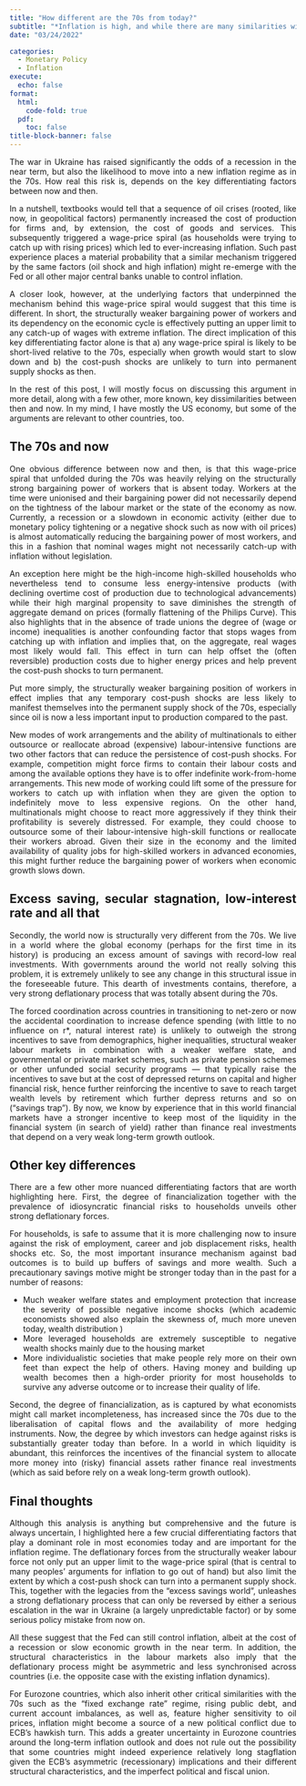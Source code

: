 ```yaml
---
title: "How different are the 70s from today?"
subtitle: "*Inflation is high, and while there are many similarities with the 70s so are the dissimilarities. Here I discuss a few important dissimilarities*"
date: "03/24/2022"

categories:
  - Monetary Policy
  - Inflation  
execute:
  echo: false
format: 
  html:
    code-fold: true
  pdf:
    toc: false
title-block-banner: false
---
```


<div align="justify">

The war in Ukraine has raised significantly the odds of a recession in the near term, but also the likelihood to move into a new inflation regime as in the 70s. How real this risk is, depends on the key differentiating factors between now and then.

In a nutshell, textbooks would tell that a sequence of oil crises (rooted, like now, in geopolitical factors) permanently increased the cost of production for firms and, by extension, the cost of goods and services. This subsequently triggered a wage-price spiral (as households were trying to catch up with rising prices) which led to ever-increasing inflation. Such past experience places a material probability that a similar mechanism triggered by the same factors (oil shock and high inflation) might re-emerge with the Fed or all other major central banks unable to control inflation.

A closer look, however, at the underlying factors that underpinned the mechanism behind this wage-price spiral would suggest that this time is different. In short, the structurally weaker bargaining power of workers and its dependency on the economic cycle is effectively putting an upper limit to any catch-up of wages with extreme inflation. The direct implication of this key differentiating factor alone is that a) any wage-price spiral is likely to be short-lived relative to the 70s, especially when growth would start to slow down and b) the cost-push shocks are unlikely to turn into permanent supply shocks as then.

In the rest of this post, I will mostly focus on discussing this argument in more detail, along with a few other, more known, key dissimilarities between then and now. In my mind, I have mostly the US economy, but some of the arguments are relevant to other countries, too.

## The 70s and now

One obvious difference between now and then, is that this wage-price spiral that unfolded during the 70s was heavily relying on the structurally strong bargaining power of workers that is absent today. Workers at the time were unionised and their bargaining power did not necessarily depend on the tightness of the labour market or the state of the economy as now. Currently, a recession or a slowdown in economic activity (either due to monetary policy tightening or a negative shock such as now with oil prices) is almost automatically reducing the bargaining power of most workers, and this in a fashion that nominal wages might not necessarily catch-up with inflation without legislation.

An exception here might be the high-income high-skilled households who nevertheless tend to consume less energy-intensive products (with declining overtime cost of production due to technological advancements) while their high marginal propensity to save diminishes the strength of aggregate demand on prices (formally flattening of the Philips Curve). This also highlights that in the absence of trade unions the degree of (wage or income) inequalities is another confounding factor that stops wages from catching up with inflation and implies that, on the aggregate, real wages most likely would fall. This effect in turn can help offset the (often reversible) production costs due to higher energy prices and help prevent the cost-push shocks to turn permanent.

Put more simply, the structurally weaker bargaining position of workers in effect implies that any temporary cost-push shocks are less likely to manifest themselves into the permanent supply shock of the 70s, especially since oil is now a less important input to production compared to the past.

New modes of work arrangements and the ability of multinationals to either outsource or reallocate abroad (expensive) labour-intensive functions are two other factors that can reduce the persistence of cost-push shocks. For example, competition might force firms to contain their labour costs and among the available options they have is to offer indefinite work-from-home arrangements. This new mode of working could lift some of the pressure for workers to catch up with inflation when they are given the option to indefinitely move to less expensive regions. On the other hand, multinationals might choose to react more aggressively if they think their profitability is severely distressed. For example, they could choose to outsource some of their labour-intensive high-skill functions or reallocate their workers abroad. Given their size in the economy and the limited availability of quality jobs for high-skilled workers in advanced economies, this might further reduce the bargaining power of workers when economic growth slows down.

## Excess saving, secular stagnation, low-interest rate and all that

Secondly, the world now is structurally very different from the 70s. We live in a world where the global economy (perhaps for the first time in its history) is producing an excess amount of savings with record-low real investments. With governments around the world not really solving this problem, it is extremely unlikely to see any change in this structural issue in the foreseeable future. This dearth of investments contains, therefore, a very strong deflationary process that was totally absent during the 70s.

The forced coordination across countries in transitioning to net-zero or now the accidental coordination to increase defence spending (with little to no influence on r\*, natural interest rate) is unlikely to outweigh the strong incentives to save from demographics, higher inequalities, structural weaker labour markets in combination with a weaker welfare state, and governmental or private market schemes, such as private pension schemes or other unfunded social security programs --- that typically raise the incentives to save but at the cost of depressed returns on capital and higher financial risk, hence further reinforcing the incentive to save to reach target wealth levels by retirement which further depress returns and so on ("savings trap"). By now, we know by experience that in this world financial markets have a stronger incentive to keep most of the liquidity in the financial system (in search of yield) rather than finance real investments that depend on a very weak long-term growth outlook.

## Other key differences

There are a few other more nuanced differentiating factors that are worth highlighting here. First, the degree of financialization together with the prevalence of idiosyncratic financial risks to households unveils other strong deflationary forces.

For households, is safe to assume that it is more challenging now to insure against the risk of employment, career and job displacement risks, health shocks etc. So, the most important insurance mechanism against bad outcomes is to build up buffers of savings and more wealth. Such a precautionary savings motive might be stronger today than in the past for a number of reasons:

-   Much weaker welfare states and employment protection that increase the severity of possible negative income shocks (which academic economists showed also explain the skewness of, much more uneven today, wealth distribution )
-   More leveraged households are extremely susceptible to negative wealth shocks mainly due to the housing market
-   More individualistic societies that make people rely more on their own feet than expect the help of others. Having money and building up wealth becomes then a high-order priority for most households to survive any adverse outcome or to increase their quality of life.

Second, the degree of financialization, as is captured by what economists might call market incompleteness, has increased since the 70s due to the liberalisation of capital flows and the availability of more hedging instruments. Now, the degree by which investors can hedge against risks is substantially greater today than before. In a world in which liquidity is abundant, this reinforces the incentives of the financial system to allocate more money into (risky) financial assets rather finance real investments (which as said before rely on a weak long-term growth outlook).

## Final thoughts

Although this analysis is anything but comprehensive and the future is always uncertain, I highlighted here a few crucial differentiating factors that play a dominant role in most economies today and are important for the inflation regime. The deflationary forces from the structurally weaker labour force not only put an upper limit to the wage-price spiral (that is central to many peoples' arguments for inflation to go out of hand) but also limit the extent by which a cost-push shock can turn into a permanent supply shock. This, together with the legacies from the "excess savings world", unleashes a strong deflationary process that can only be reversed by either a serious escalation in the war in Ukraine (a largely unpredictable factor) or by some serious policy mistake from now on.

All these suggest that the Fed can still control inflation, albeit at the cost of a recession or slow economic growth in the near term. In addition, the structural characteristics in the labour markets also imply that the deflationary process might be asymmetric and less synchronised across countries (i.e. the opposite case with the existing inflation dynamics).

For Eurozone countries, which also inherit other critical similarities with the 70s such as the "fixed exchange rate" regime, rising public debt, and current account imbalances, as well as, feature higher sensitivity to oil prices, inflation might become a source of a new political conflict due to ECB's hawkish turn. This adds a greater uncertainty in Eurozone countries around the long-term inflation outlook and does not rule out the possibility that some countries might indeed experience relatively long stagflation given the ECB's asymmetric (recessionary) implications and their different structural characteristics, and the imperfect political and fiscal union.
